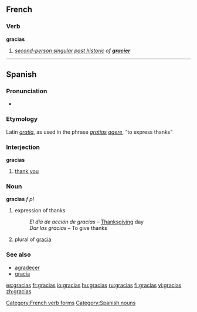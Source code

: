 {{see|Gracias}}

==French==

===Verb===
'''gracias'''

# ''[[second-person singular]] [[past historic]] of '''[[gracier]]'''''

[[Category:French verb forms]]
----
==Spanish==

===Pronunciation===
* {{audio|Gracias.ogg|audio}}

===Etymology===
Latin ''[[gratia]]'', as used in the phrase ''[[gratia]]s [[agere]]'', “to express thanks”

===Interjection===
'''gracias'''
# [[thank you]]

===Noun===
'''gracias''' ''f'' ''pl''
# expression of thanks
#: ''El día de acción de gracias'' &ndash; [[Thanksgiving]] day
#: ''Dar las gracias'' &ndash; To give thanks
# plural of [[gracia]]

===See also===
*[[agradecer]]
*[[gracia]]

[[Category:Spanish nouns]]

[[es:gracias]]
[[fr:gracias]]
[[io:gracias]]
[[hu:gracias]]
[[ru:gracias]]
[[fi:gracias]]
[[vi:gracias]]
[[zh:gracias]]